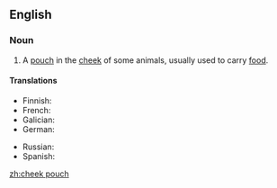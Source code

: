 ==English==
===Noun===
{{en-noun|head=[[cheek]] [[pouch]]|es}}
# {{context|anatomy|zoology|lang=en}} A [[pouch]] in the [[cheek]] of some animals, usually used to carry [[food]].
====Translations====
{{trans-top|pouch in the cheek}}
* Finnish: {{t|fi|poskipussi}}
* French: {{t+|fr|abajoue|f}}
* Galician: {{t+|gl|abazón|m}}
* German: {{t|de|Backentasche|f}}
{{trans-mid}}
* Russian: {{t|ru|защёчный мешо́к|m}}
* Spanish: {{t+|es|abazón|m}}
{{trans-bottom}}

[[zh:cheek pouch]]